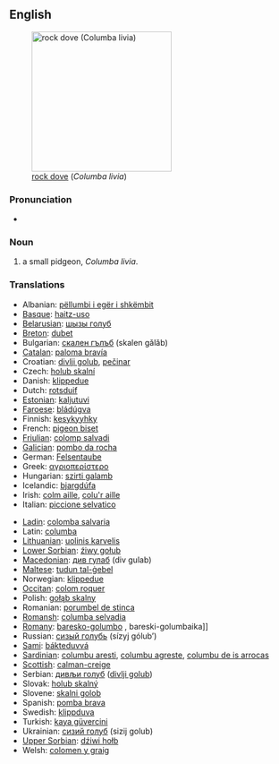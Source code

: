 ==English==
[[Image:Pigion052006.JPG|thumb|right|250px|[[rock dove]] (''Columba livia'')]]
===Pronunciation===
*{{IPA|/rɒk dɔv/}}

===Noun===
{{en-noun}}

# a small pidgeon, ''Columba livia''.

===Translations===
{{top}}
*Albanian: [[pëllumbi i egër i shkëmbit]]
*[[Basque]]: [[haitz-uso]]
*[[Belarusian]]: [[шызы голуб]]
*[[Breton]]: [[dubet]]
*Bulgarian: [[скален гълъб]] (skalen gǎlǎb)
*[[Catalan]]: [[paloma bravía]]
*Croatian: [[divlji golub]], [[pečinar]]
*Czech: [[holub skalní]]
*Danish: [[klippedue]]
*Dutch: [[rotsduif]] {{f}}
*[[Estonian]]: [[kaljutuvi]]
*[[Faroese]]: [[bládúgva]]
*Finnish: [[kesykyyhky]]
*French: [[pigeon biset]] {{m}}
*[[Friulian]]: [[colomp salvadi]]
*[[Galician]]: [[pombo da rocha]]
*German: [[Felsentaube]] {{f}}
*Greek: [[αγριοπερίστερο]] {{n}}
*Hungarian: [[szirti galamb]]
*Icelandic: [[bjargdúfa]]
*Irish: [[colm aille]], [[colu'r aille]]
*Italian: [[piccione selvatico]] {{m}}
{{mid}}
*[[Ladin]]: [[colomba salvaria]]
*Latin: [[columba]] {{f}}
*[[Lithuanian]]: [[uolinis karvelis]]
*[[Lower Sorbian]]: [[źiwy gołub]]
*[[Macedonian]]: [[див гулаб]] (div gulab)
*[[Maltese]]: [[tudun tal-ġebel]]
*Norwegian: [[klippedue]]
*[[Occitan]]: [[colom roquer]]
*Polish: [[gołąb skalny]] {{m}}
*Romanian: [[porumbel de stinca]]
*[[Romansh]]: [[columba selvadia]]
*[[Romany]]: [[baresko-golumbo]] {{m}}, bareski-golumbaika]] {{f}}
*Russian: [[сизый голубь]] (sízyj gólub’) {{m}}
*[[Sami]]: [[bákteduvvá]]
*[[Sardinian]]: [[columbu aresti]], [[columbu agreste]], [[columbu de is arrocas]]
*[[Scottish]]: [[calman-creige]]
*Serbian: [[дивљи голуб]] ([[divlji golub]]) {{m}}
*Slovak: [[holub skalný]] {{m}}
*Slovene: [[skalni golob]] {{m}}
*Spanish: [[pomba brava]] {{f}}
*Swedish: [[klippduva]]
*Turkish: [[kaya güvercini]]
*Ukrainian: [[сизий голуб]] (sizij golub)
*[[Upper Sorbian]]: [[dźiwi hołb]]
*Welsh: [[colomen y graig]]
{{bottom}}